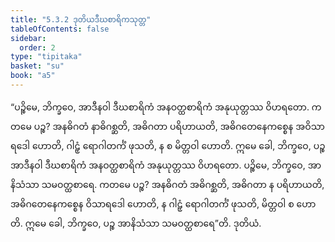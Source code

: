 ```yaml
---
title: "5.3.2 ဒုတိယဒီဃစာရိကသုတ္တ"
tableOfContents: false
sidebar:
  order: 2
type: "tipitaka"
basket: "su"
book: "a5"
---
```



<DynamicBreadcrumb />

<Division number="222" book="a5" e="ch" v="16" p="225">

<Paragraph number="1261" book="a5">
“ပဉ္စိမေ, ဘိက္ခဝေ, အာဒီနဝါ ဒီဃစာရိကံ အနဝတ္ထစာရိကံ အနုယုတ္တဿ ဝိဟရတော. ကတမေ ပဉ္စ? အနဓိဂတံ နာဓိဂစ္ဆတိ, အဓိဂတာ ပရိဟာယတိ, အဓိဂတေနေကစ္စေန အဝိသာရဒေါ ဟောတိ, ဂါဠှံ ရောဂါတင်္ကံ ဖုသတိ, န စ မိတ္တဝါ ဟောတိ. ဣမေ ခေါ, ဘိက္ခဝေ, ပဉ္စ အာဒီနဝါ ဒီဃစာရိကံ အနဝတ္ထစာရိကံ အနုယုတ္တဿ ဝိဟရတော.
</Paragraph>

<Paragraph number="1262" book="a5">
ပဉ္စိမေ, ဘိက္ခဝေ, အာနိသံသာ သမဝတ္ထစာရေ. ကတမေ ပဉ္စ? အနဓိဂတံ အဓိဂစ္ဆတိ, အဓိဂတာ န ပရိဟာယတိ, အဓိဂတေနေကစ္စေန ဝိသာရဒေါ ဟောတိ, န ဂါဠှံ ရောဂါတင်္ကံ ဖုသတိ, မိတ္တဝါ စ ဟောတိ. ဣမေ ခေါ, ဘိက္ခဝေ, ပဉ္စ အာနိသံသာ သမဝတ္ထစာရေ”တိ.

</Paragraph>
</Division>

<Paragraph number="1263" type="center" book="a5">
ဒုတိယံ.
</Paragraph>